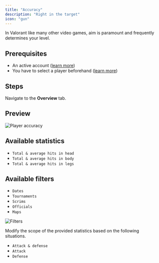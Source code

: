 ```yaml
---
title: "Accuracy"
description: "Right in the target"
icon: "gun"
---
```


In Valorant like many other video games, aim is paramount and frequently determines your level.

## Prerequisites

- An active account ([learn more](/get-started/setup))
- You have to select a player beforehand ([learn more](/core/player/root))

## Steps

Navigate to the **Overview** tab.

## Preview

<Frame>
    <img
        src="./images/accuracy/component.png"
        alt="Player accuracy"
    />
</Frame>

## Available statistics

- `Total & average hits in head`
- `Total & average hits in body`
- `Total & average hits in legs`

## Available filters

- `Dates`
- `Tournaments`
- `Scrims`
- `Officials`
- `Maps`

<Frame>
    <img
        src="./images/accuracy/filters.png"
        alt="Filters"
    />
</Frame>

Modify the scope of the provided statistics based on the following situations.
- `Attack & defense`
- `Attack`
- `Defense`
